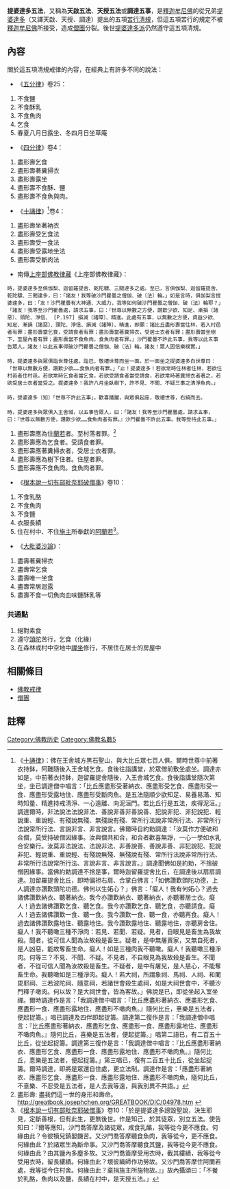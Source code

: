 '''提婆達多五法'''，又稱為'''天啟五法'''、'''天授五法'''或'''調達五事'''，是[[釋迦牟尼佛|釋迦牟尼佛]]的從兄弟[[提婆達多|提婆達多]]（又譯天啟、天授、調達）提出的五項[[苦行|苦行]][[清規|清規]]，但這五項苦行的規定不被[[釋迦牟尼佛|釋迦牟尼佛]]所接受，造成[[僧團|僧團]]分裂。後世[[提婆達多派|提婆達多派]]仍然遵守這五項清規。

==內容==
關於這五項清規戒律的內容，在經典上有許多不同的說法：
*《[[五分律|五分律]]》卷25：
#不食鹽
#不食酥乳
#不食魚肉
#乞食
#春夏八月日露坐、冬四月日坐草庵
*《[[四分律|四分律]]》卷4：
#盡形壽乞食
#盡形壽著糞掃衣
#盡形壽露坐
#盡形壽不食酥、鹽
#盡形壽不食魚與肉。
*《[[十誦律|十誦律]]》<ref>《[[十誦律|十誦律]]》：佛在王舍城方黑石聖山，與大比丘眾七百人俱。爾時世尊中前著衣持鉢，阿難隨後入王舍城乞食。食後往詣講堂，於眾僧前敷坐處坐。調達亦如是，中前著衣持鉢，迦留羅提舍隨後，入王舍城乞食。食後詣講堂隨次第坐，坐已調達僧中唱言：「比丘應盡形受著納衣、應盡形受乞食、應盡形受一食、應盡形受露地住、應盡形受斷肉魚。是五法隨順少欲知足、易養易滿、知時知量、精進持戒清淨、一心遠離、向泥洹門。若比丘行是五法，疾得泥洹。」調達爾時，非法說法法說非法、善說非善非善說善、犯說非犯、非犯說犯、輕說重、重說輕、有殘說無殘、無殘說有殘、常所行法說非常所行法、非常所行法說常所行法、言說非言、非言說言。佛爾時自約勅調達：「汝莫作方便破和合僧，莫受持破僧因緣事。汝與僧共和合，和合者歡喜無諍，一心一學如水乳合安樂行。汝莫非法說法、法說非法、非善說善、善說非善、非犯說犯、犯說非犯、輕說重、重說輕、有殘說無殘、無殘說有殘、常所行法說非常所行法、非常所行法說常所行法、言說非言、非言說言。」調達聞佛如是約勅，不捨破僧因緣事。當佛約勅調達不捨是事，爾時迦留羅提舍比丘，在調達後以扇扇調達。加留羅提舍比丘，即時偏袒右肩、合掌白佛言：「如佛讚歎頭陀功德，上人調達亦讚歎頭陀功德。佛何以生妬心？」佛言：「癡人！我有何妬心？過去諸佛讚歎納衣、聽著納衣。我今亦讚歎納衣、聽著納衣，亦聽著居士衣。癡人！過去諸佛讚歎乞食、聽乞食。我今亦讚歎乞食、聽乞食，亦聽請食。癡人！過去諸佛讚歎一食、聽一食。我今讚歎一食、聽一食，亦聽再食。癡人！過去諸佛讚歎露地住、聽露地住。我今讚歎露地住、聽露地住，亦聽房舍住。癡人！我不聽噉三種不淨肉：若見、若聞、若疑。見者，自眼見是畜生為我故殺。聞者，從可信人聞為汝故殺是畜生。疑者，是中無屠賣家，又無自死者，是人凶惡，能故奪畜生命。癡人！如是三種肉我不聽噉。癡人！我聽噉三種淨肉。何等三？不見、不聞、不疑。不見者，不自眼見為我故殺是畜生。不聞者，不從可信人聞為汝故殺是畜生。不疑者，是中有屠兒，是人慈心，不能奪畜生命。我聽噉如是三種淨肉。癡人！若大祠，所謂象祠、馬祠、人祠、和闍毘耶祠、三若波陀祠、隨意祠，若諸世會殺生處祠，如是大祠世會中，不聽沙門釋子噉肉。何以故？是大祠世會，皆為客故。」佛說是已，即從坐起入室坐禪。爾時調達作是言：「我調達僧中唱言：『比丘應盡形著納衣、應盡形乞食、應盡形一食、應盡形露地住、應盡形不噉肉魚。』隨何比丘，憙樂是五法者，便起捉籌。」唱已調達及四伴即起捉籌。調達第二復作是言：「我調達僧中唱言：『比丘應盡形著納衣、應盡形乞食、應盡形一食、應盡形露地住、應盡形不噉肉魚。』隨何比丘，喜樂是五法者，便起捉籌。」唱第二語已，有二百五十比丘，從坐起捉籌。調達第三復作是言：「我調達僧中唱言：『比丘應盡形著納衣、應盡形乞食、應盡形一食、應盡形露地住、應盡形不噉肉魚。』隨何比丘，憙樂是五法者，便起捉籌。」第三唱已，復有二百五十比丘，從坐起捉籌。爾時調達，即將是眾還自住處，更立法制。調達作是言：「應盡形著納衣、應盡形乞食、應盡形一食、應盡形露地住、應盡形不噉肉魚，隨何比丘，不憙樂、不忍受是五法者，是人去我等遠，與我別異不共語。」</ref>卷4：
#盡形壽坐著衲衣
#盡形壽受乞食法
#盡形壽受一食法
#盡形壽受露地坐法
#盡形壽受斷肉法
*南傳[[上座部佛教|上座部佛教]][[律藏|律藏]]<ref>《上座部佛教律藏》：
 時，提婆達多至俱伽梨、迦留羅提舍、乾陀驃、三聞達多之處。至已，言俱伽梨、迦留羅提舍、乾陀驃、三聞達多，曰：「諸友！我等破沙門瞿曇之僧伽、破〔法〕輪。」如是言時，俱伽梨言提婆達多，曰：「友！沙門瞿曇有大神通、大威力，我等如何破沙門瞿曇之僧伽、破〔法〕輪耶？」「諸友！我等至沙門瞿曇處，請求五事，曰：『世尊以無數之方便，讚歎少欲、知足、漸損〔諸惡〕、頭陀、淨信、 [P.197] 損減〔諸障〕、精進。此處有五事，以無數之方便，資益少欲、知足、漸損〔諸惡〕、頭陀、淨信、損減〔諸障〕、精進，即願：諸比丘盡形壽當住林，若入村邑者有罪；盡形壽當乞食，受請食者有罪；盡形壽當著糞掃衣，受居士衣者有罪；盡形壽當坐樹下，至屋內者有罪；盡形壽當不食魚肉，食魚肉者有罪。』沙門瞿曇不許此五事，我等以此五事告眾人。諸友！以此五事得破沙門瞿曇之僧伽、破〔法〕輪。諸友！眾人因信樂樸實。」<br />
<br />
時，提婆達多與眾俱詣世尊住處。詣已，敬禮世尊而坐一面。於一面坐之提婆達多白世尊曰：「世尊以無數方便，讚歎少欲……食魚肉者有罪。」「止！提婆達多！若欲常時住林者住林，若欲住村邑者住村邑，若欲常時乞食者當乞食，若欲受請食者當受請食，若欲常時著糞掃衣者著之，若欲受居士衣者當受之。提婆達多！我許八月坐臥樹下，許不見、不聞、不疑三事之清淨魚肉。」<br />
<br />
時，提婆達多〔知〕「世尊不許此五事」，歡喜踊躍，與眾俱起座，敬禮世尊，右繞而去。<br />
<br />
時，提婆達多與眾俱入王舍城，以五事告眾人，曰：「諸友！我等至沙門瞿曇處，請求五事，曰：『世尊以無數方便，讚歎少欲……食魚肉者有罪。』沙門瞿曇不許此五事。我等受持此五事。」
</ref>
#盡形壽應為住[[蘭若|蘭若]]者。至村落者罪。<ref>盡形壽: 盡我們這一世的身形和壽命。 http://greatbook.josephchen.org/GREATBOOK/DIC/04978.htm {{Wayback|url=http://greatbook.josephchen.org/GREATBOOK/DIC/04978.htm |date=20160304140321 }}</ref>
#盡形壽應為乞食者。受請食者罪。
#盡形壽應著糞掃衣者，受居士衣者罪。
#盡形壽應為樹下住者。住屋者罪。
#盡形壽應不食魚肉。食魚肉者罪。
*《[[根本說一切有部毗奈耶破僧事|根本說一切有部毗奈耶破僧事]]》卷10：
#不食乳酪
#不食魚肉
#不食鹽
#衣服長績
#住在村中、不住[[施主|施主]]所奉獻的[[阿蘭若|阿蘭若]]<ref>《[[根本說一切有部毗奈耶破僧事|根本說一切有部毗奈耶破僧事]]》卷10：「於是提婆達多謗毀聖說，決生耶見，定斷善根，但有此生，更無後世。作是知己，於其徒眾，別立五法。使告知曰：『爾等應知，沙門喬答摩及諸徒眾，咸食乳酪，我等從今更不應食。何緣由此？令彼犢兒鎮嬰饑苦。又沙門喬答摩聽食魚肉，我等從今，更不應食。何緣由此？於諸眾生為斷命事。又沙門喬答摩聽食其鹽，我等從今更不應食。何緣由此？由其鹽內多塵多故。又沙門喬簽摩受用衣時，截其縷績，我等從今受用衣時，留長縷績。何緣由此？壞彼織師作功勞故。又沙門喬答摩住阿蘭若處，我等從今住村舍。何緣由此？棄捐施主所施物故。』」故內攝頌曰：「不餐於乳酪，魚肉以及鹽，長績在村中，是天授五法。」</ref>。
*《[[大毗婆沙論|大毗婆沙論]]》：
#盡壽著糞掃衣
#盡壽常乞食
#盡壽唯一坐食
#盡壽常居迴露
#盡壽不食一切魚肉血味鹽酥乳等
===共通點===
#絕對素食
#遵守[[頭陀|頭陀]]苦行，乞食（化緣）
#在森林或村中空地中[[禪坐|禪坐]]修行，不居住在居士的房屋中

==相關條目==
*[[佛教戒律|佛教戒律]]
*[[僧團|僧團]]

==註釋==
{{Reflist|2}}
[[Category:佛教历史|Category:佛教历史]]
[[Category:佛教名數5|Category:佛教名數5]]